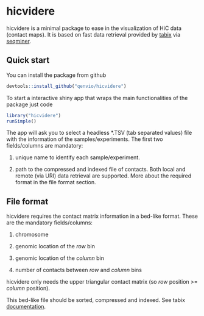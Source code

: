 hicvidere
=========

hicvidere is a minimal package to ease in the visualization of HiC data (contact maps). It is based on fast data retrieval provided by [tabix](http://www.htslib.org/doc/tabix.html) via [seqminer](https://cran.r-project.org/web/packages/seqminer/index.html).

Quick start
-----------

You can install the package from github

``` r
devtools::install_github("qenvio/hicvidere")
```

To start a interactive shiny app that wraps the main functionalities of the package just code

``` r
library("hicvidere")
runSimple()
```

The app will ask you to select a headless *.TSV (tab separated values) file with the information of the samples/experiments. The first two fields/columns are mandatory:

1. unique name to identify each sample/experiment.

2. path to the compressed and indexed file of contacts. Both local and remote (via URI) data retrieval are supported. More about the required format in the file format section.

File format
--------------

hicvidere requires the contact matrix information in a bed-like format. These are the mandatory fields/columns:

1. chromosome

2. genomic location of the *row* bin

3. genomic location of the *column* bin

4. number of contacts between *row* and *column* bins

hicvidere only needs the upper triangular contact matrix (so *row* position >= *column* position).

This bed-like file should be sorted, compressed and indexed. See tabix [documentation](https://cran.r-project.org/web/packages/seqminer/index.html).
